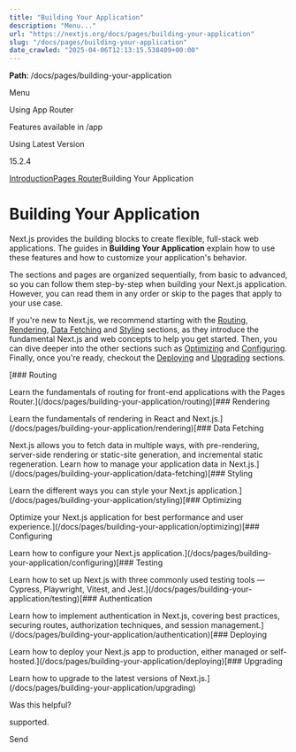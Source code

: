 ---
title: "Building Your Application"
description: "Menu..."
url: "https://nextjs.org/docs/pages/building-your-application"
slug: "/docs/pages/building-your-application"
date_crawled: "2025-04-06T12:13:15.538409+00:00"
---

**Path**: /docs/pages/building-your-application

Menu

Using App Router

Features available in /app

Using Latest Version

15.2.4

[Introduction](/docs)[Pages Router](/docs/pages)Building Your Application

# Building Your Application

Next.js provides the building blocks to create flexible, full-stack web applications. The guides in **Building Your Application** explain how to use these features and how to customize your application's behavior.

The sections and pages are organized sequentially, from basic to advanced, so you can follow them step-by-step when building your Next.js application. However, you can read them in any order or skip to the pages that apply to your use case.

If you're new to Next.js, we recommend starting with the [Routing](/docs/pages/building-your-application/routing), [Rendering](/docs/pages/building-your-application/rendering), [Data Fetching](/docs/pages/building-your-application/data-fetching) and [Styling](/docs/pages/building-your-application/styling) sections, as they introduce the fundamental Next.js and web concepts to help you get started. Then, you can dive deeper into the other sections such as [Optimizing](/docs/pages/building-your-application/optimizing) and [Configuring](/docs/pages/building-your-application/configuring). Finally, once you're ready, checkout the [Deploying](/docs/pages/building-your-application/deploying) and [Upgrading](/docs/pages/building-your-application/upgrading) sections.

[### Routing

Learn the fundamentals of routing for front-end applications with the Pages Router.](/docs/pages/building-your-application/routing)[### Rendering

Learn the fundamentals of rendering in React and Next.js.](/docs/pages/building-your-application/rendering)[### Data Fetching

Next.js allows you to fetch data in multiple ways, with pre-rendering, server-side rendering or static-site generation, and incremental static regeneration. Learn how to manage your application data in Next.js.](/docs/pages/building-your-application/data-fetching)[### Styling

Learn the different ways you can style your Next.js application.](/docs/pages/building-your-application/styling)[### Optimizing

Optimize your Next.js application for best performance and user experience.](/docs/pages/building-your-application/optimizing)[### Configuring

Learn how to configure your Next.js application.](/docs/pages/building-your-application/configuring)[### Testing

Learn how to set up Next.js with three commonly used testing tools — Cypress, Playwright, Vitest, and Jest.](/docs/pages/building-your-application/testing)[### Authentication

Learn how to implement authentication in Next.js, covering best practices, securing routes, authorization techniques, and session management.](/docs/pages/building-your-application/authentication)[### Deploying

Learn how to deploy your Next.js app to production, either managed or self-hosted.](/docs/pages/building-your-application/deploying)[### Upgrading

Learn how to upgrade to the latest versions of Next.js.](/docs/pages/building-your-application/upgrading)

Was this helpful?

supported.

Send